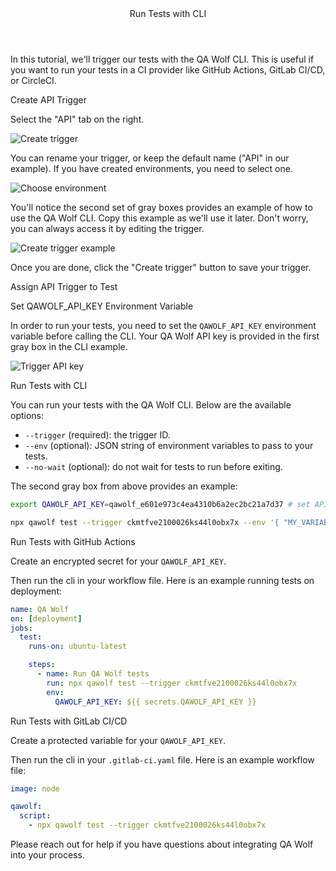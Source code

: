 

<Layout>

<Header>Run Tests with CLI</Header>

In this tutorial, we'll trigger our tests with the QA Wolf CLI. This is useful if you want to run your tests in a CI provider like <ExternalLink href="https://github.com/features/actions">GitHub Actions</ExternalLink>, <ExternalLink href="https://docs.gitlab.com/ee/ci/">GitLab CI/CD</ExternalLink>, or <ExternalLink href="https://circleci.com">CircleCI</ExternalLink>.

<SubHeader>Create API Trigger</SubHeader>

<CreateTrigger description="when we call the QA Wolf CLI" />

Select the "API" tab on the right.

<Image
  alt="Create trigger"
  height={645}
  src="/docs/run-tests-with-cli/create-trigger.png"
  width={486}
/>

You can rename your trigger, or keep the default name ("API" in our example). If you have created <Link href="use-environment-variables">environments</Link>, you need to select one.

<Image
  alt="Choose environment"
  height={159}
  src="/docs/run-tests-with-api/choose-environment.png"
  width={486}
/>

You'll notice the second set of gray boxes provides an example of how to use the QA Wolf CLI. Copy this example as we'll use it later. Don't worry, you can always access it by editing the trigger.

<Image
  alt="Create trigger example"
  height={217}
  src="/docs/run-tests-with-cli/create-trigger-example.png"
  width={486}
/>

Once you are done, click the "Create trigger" button to save your trigger.

<SubHeader>Assign API Trigger to Test</SubHeader>

<AssignTrigger doc="run-tests-with-api" />

<SubHeader>Set QAWOLF_API_KEY Environment Variable</SubHeader>

In order to run your tests, you need to set the `QAWOLF_API_KEY` environment variable before calling the CLI. Your QA Wolf API key is provided in the first gray box in the CLI example.

<Image
  alt="Trigger API key"
  height={217}
  src="/docs/run-tests-with-cli/create-trigger-api-key.png"
  width={486}
/>

<SubHeader>Run Tests with CLI</SubHeader>

You can run your tests with the QA Wolf CLI. Below are the available options:

- `--trigger` (required): the trigger ID.
- `--env` (optional): JSON string of environment variables to pass to your tests.
- `--no-wait` (optional): do not wait for tests to run before exiting.

The second gray box from above provides an example:

```bash
export QAWOLF_API_KEY=qawolf_e601e973c4ea4310b6a2ec2bc21a7d37 # set API key

npx qawolf test --trigger ckmtfve2100026ks44l0obx7x --env '{ "MY_VARIABLE": "secret" }'
```

<SubHeader>Run Tests with GitHub Actions</SubHeader>

Create an <ExternalLink href="https://docs.github.com/en/actions/reference/encrypted-secrets#creating-encrypted-secrets-for-an-organization">encrypted secret</ExternalLink> for your `QAWOLF_API_KEY`.

Then run the cli in your workflow file. Here is an example running tests on deployment:

```yaml
name: QA Wolf
on: [deployment]
jobs:
  test:
    runs-on: ubuntu-latest

    steps:
      - name: Run QA Wolf tests
        run: npx qawolf test --trigger ckmtfve2100026ks44l0obx7x
        env:
          QAWOLF_API_KEY: ${{ secrets.QAWOLF_API_KEY }}
```

<SubHeader>Run Tests with GitLab CI/CD</SubHeader>

Create a <ExternalLink href="https://docs.gitlab.com/ee/ci/variables/#project-cicd-variables">protected variable</ExternalLink> for your `QAWOLF_API_KEY`.

Then run the cli in your `.gitlab-ci.yaml` file. Here is an example workflow file:

```yaml
image: node

qawolf:
  script:
    - npx qawolf test --trigger ckmtfve2100026ks44l0obx7x
```

Please <ExternalLink href="https://slack.qawolf.com">reach out for help</ExternalLink> if you have questions about integrating QA Wolf into your process.

<ViewRunHistory description="when you use the QA Wolf CLI" />

</Layout>
